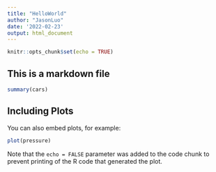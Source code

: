 ```yaml
---
title: "HelloWorld"
author: "JasonLuo"
date: '2022-02-23'
output: html_document
---
```


```r
knitr::opts_chunk$set(echo = TRUE)
```
## This is a markdown file

```r
summary(cars)
```

## Including Plots

You can also embed plots, for example:

```r
plot(pressure)
```

Note that the `echo = FALSE` parameter was added to the code chunk to prevent printing of the R code that generated the plot.
